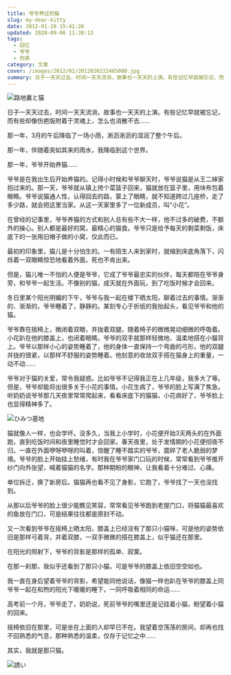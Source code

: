 ```yaml
---
title: 爷爷养过的猫
slug: my-dear-kitty
date: 2012-01-28 15:41:26
updated: 2020-09-06 11:38:13
tags:
  - 回忆
  - 爷爷
  - 伤感
category: 文章
cover: /images/2012/02/2012020222465000.jpg
summary: 日子一天天过去，时间一天天流淌，故事也一天天的上演。有些记忆早就被忘记，而有些却像伤疤版附着于灵魂上，怎么也消散不去……
---
```


![路地裏と猫](/images/2012/02/2012020922491700.jpg)

日子一天天过去，时间一天天流淌，故事也一天天的上演。有些记忆早就被忘记，而有些却像伤疤版附着于灵魂上，怎么也消散不去……

那一年，3月的午后降临了一场小雨，淅沥淅沥的湿润了整个午后。

那一年，伴随着突如其来的雨水，我降临到这个世界。

那一年，爷爷开始养猫……

爷爷是在我出生后开始养猫的。记得小时候和爷爷聊天时，爷爷说猫是从王二婶家抱过来的。那一天，爷爷就从镇上挎个菜篮子回来，猫就放在篮子里，用块布包着眼睛。爷爷说猫通人性，认得回去的路，蒙上了眼睛，就不知道跨过几座桥，走了多少路，就会把这里当家。从这一天家里多了一位新成员，叫“小花”。

在曾经的记事里，爷爷养猫的方式和别人总有些不大一样，他不过多的破费，不额外的操心。别人都是最好的窝，最精心的猫食。爷爷只是给予每天的剩菜剩饭，床底下的一张用旧帽子做的小窝，仅此而已。

最初的印象里，猫儿是十分怕生的。一有陌生人来到家时，就缩到床底角落下，闪烁着一双眼睛惊恐地看着外面，死也不肯出来。

但是，猫儿唯一不怕的人便是爷爷，它成了爷爷最忠实的伙伴，每天都陪在爷爷身旁，和爷爷一起生活。不像别的猫，成天就在外面玩，到了吃饭时候才会回来。

冬日里某个阳光明媚的下午，爷爷与我一起在楼下晒太阳，聊着过去的事情。渐渐的、渐渐的，爷爷睡着了，静静的。某刻专心于折纸的我抬起头，看见爷爷和他的猫。

爷爷靠在摇椅上，微闭着双眼，并拢着双腿，随着椅子的微微晃动细微的呼吸着。小花趴在他的膝盖上，也闭着眼睛。爷爷的双手就那样轻微地、温柔地搭在小猫背上。爷爷以那样小心的姿势睡着了，他的身体一直保持一个弯曲的弓形，他的双腿并拢的很紧，以那样不舒服的姿势睡着。他刻意的收敛双手搭在猫身上的重量，一动不动……

爷爷对于猫的关爱，常令我疑惑。比如爷爷不记得我正在上几年级，我多大了等。但是，爷爷却能将出很多关于小花的事情。小花生病了，爷爷的脸上写满了焦急。听奶奶说爷爷那几天夜里常常爬起来，看看床底下的猫猫，小花病好了，爷爷脸上也显得精神多了。

![ひみつ基地](/images/2012/02/2012021423061000.jpg)

猫就像人一样，也会学坏。没多久，当我上小学时，小花便开始3天两头的在外面跑，直到吃饭时间和夜里睡觉时才会回家。春天夜里，处于发情期的小花便彻夜不归，一直在外面咿呀咿呀的叫着，惊醒了睡不踏实的爷爷，震碎了老人脆弱的梦境。爷爷的脸上开始挂上愁绪，有时我在爷爷家门口玩的时候，常常看到爷爷推开纱门向外张望，喊着猫猫的名字。那种期盼的眼神，让我看着十分难过、心痛。

单位拆迁，换了新房后。猫猫再也看不见了身影，它跑了，爷爷找了一天也没找到。

从那以后爷爷的脸上很少能瞧见笑容，常常看见爷爷跑到老屋门口，将猫猫最喜欢的鱼放在门口，可是结果往往都是原封不动。

又一次看到爷爷在摇椅上晒太阳，膝盖上已经没有了那只小猫咪，可是他的姿势依旧是那样弓着背，并着双膝，一双手微微的搭在膝盖上，似乎猫还在那里。

在阳光的照射下，爷爷的背影是那样的孤单、寂寞。

在那一刹那，我似乎还看到了那只小猫，可是爷爷的膝盖上依旧空空如也。

我一直在身后望着爷爷的背影，希望能同他说话，像猫一样也趴在爷爷的膝盖上同爷爷一起在和煦的阳光下暖暖的睡下，一同呼吸着相同的命运……

高考前一个月，爷爷走了，奶奶说，死前爷爷的嘴里还是记挂着小猫，盼望着小猫的回来。

摇椅依旧在那里，可是坐在上面的人却早已不在。我望着空荡荡的房间，却再也找不回熟悉的气息，那种熟悉的温柔，仅存于记忆之中……

其实，我就是那只猫。

![誘い](/images/2012/02/2012021222511100.jpg)
